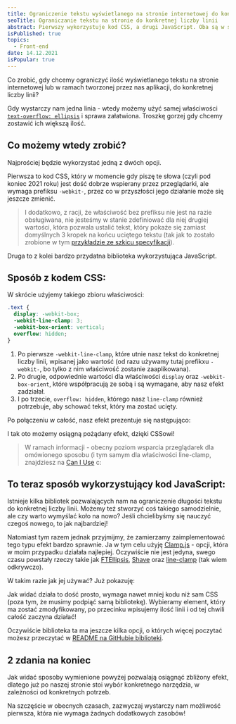 ```yaml
---
title: Ograniczenie tekstu wyświetlanego na stronie internetowej do konkretnej liczby linii - 2 proste sposoby
seoTitle: Ograniczanie tekstu na stronie do konkretnej liczby linii
abstract: Pierwszy wykorzystuje kod CSS, a drugi JavaScript. Oba są w stanie przyciąć tekst na stronie internetowej według Twoich potrzeb!
isPublished: true
topics:
  - Front-end
date: 14.12.2021
isPopular: true
---
```


Co zrobić, gdy chcemy ograniczyć ilość wyświetlanego tekstu na stronie internetowej lub w ramach tworzonej przez nas aplikacji, do konkretnej liczby linii?

Gdy wystarczy nam jedna linia - wtedy możemy użyć samej właściwości [`text-overflow: ellipsis`](https://developer.mozilla.org/en-US/docs/Web/CSS/text-overflow) i sprawa załatwiona. Troszkę gorzej gdy chcemy zostawić ich większą ilość.

## Co możemy wtedy zrobić?

Najprościej będzie wykorzystać jedną z dwóch opcji.

Pierwsza to kod CSS, który w momencie gdy piszę te słowa (czyli pod koniec 2021 roku) jest dość dobrze wspierany przez przeglądarki, ale wymaga prefiksu `-webkit-`, przez co w przyszłości jego działanie może się jeszcze zmienić.

> I dodatkowo, z racji, że właściwość bez prefiksu nie jest na razie obsługiwana, nie jesteśmy w stanie zdefiniować dla niej drugiej wartości, która pozwala ustalić tekst, który pokaże się zamiast domyślnych 3 kropek na końcu uciętego tekstu (tak jak to zostało zrobione w tym [przykładzie ze szkicu specyfikacji](https://drafts.csswg.org/css-overflow-3/#example-bf93dfa6)).

Druga to z kolei bardzo przydatna biblioteka wykorzystująca JavaScript.

## Sposób z kodem CSS:

W skrócie użyjemy takiego zbioru właściwości:

```css
.text {
  display: -webkit-box;
  -webkit-line-clamp: 3;
  -webkit-box-orient: vertical;
  overflow: hidden;
}
```

1. Po pierwsze `-webkit-line-clamp`, które utnie nasz tekst do konkretnej liczby linii, wpisanej jako wartość (od razu używamy tutaj prefikxu `-webkit-`, bo tylko z nim właściwość zostanie zaaplikowana).
2. Po drugie, odpowiednie wartości dla właściwości `display` oraz `-webkit-box-orient`, które współpracują ze sobą i są wymagane, aby nasz efekt zadziałał.
3. I po trzecie, `overflow: hidden`, którego nasz `line-clamp` również potrzebuje, aby schować tekst, który ma zostać ucięty.

Po połączeniu w całość, nasz efekt prezentuje się następująco:


<CodePenIframe id="xQXJaq" title="Line-clamp w CSS" />

I tak oto możemy osiągną pożądany efekt, dzięki CSSowi!

> W ramach informacji - obecny poziom wsparcia przeglądarek dla omówionego sposobu (i tym samym dla właściwości line-clamp, znajdziesz na [Can I Use](https://caniuse.com/css-line-clamp) c:

## To teraz sposób wykorzystujący kod JavaScript:

Istnieje kilka bibliotek pozwalających nam na ograniczenie długości tekstu do konkretnej liczby linii. Możemy też stworzyć coś takiego samodzielnie, ale czy warto wymyślać koło na nowo? Jeśli chcielibyśmy się nauczyć czegoś nowego, to jak najbardziej!

Natomiast tym razem jednak przyjmijmy, że zamierzamy zaimplementować tego typu efekt bardzo sprawnie. Ja w tym celu użyję [Clamp.js](https://github.com/josephschmitt/Clamp.js/) - opcji, która w moim przypadku działała najlepiej. Oczywiście nie jest jedyna, swego czasu powstały rzeczy takie jak [FTEllipsis](https://github.com/ftlabs/ftellipsis), [Shave](https://github.com/dollarshaveclub/shave) oraz [line-clamp](https://github.com/yuanqing/line-clamp) (tak wiem odkrywczo).

W takim razie jak jej używać? Już pokazuję:

<CodePenIframe id="GwMXdV" title="Line-clamp w JavaScript" />

Jak widać działa to dość prosto, wymaga nawet mniej kodu niż sam CSS (poza tym, że musimy podpiąć samą bibliotekę). Wybieramy element, który ma zostać zmodyfikowany, po przecinku wpisujemy ilość linii i od tej chwili całość zaczyna działać!

Oczywiście biblioteka ta ma jeszcze kilka opcji, o których więcej poczytać możesz przeczytać w [README na GitHubie biblioteki](https://github.com/josephschmitt/Clamp.js/#readme).

## 2 zdania na koniec

Jak widać sposoby wymienione powyżej pozwalają osiągnąć zbliżony efekt, dlatego już po naszej stronie stoi wybór konkretnego narzędzia, w zależności od konkretnych potrzeb.

Na szczęście w obecnych czasach, zazwyczaj wystarczy nam możliwość pierwsza, która nie wymaga żadnych dodatkowych zasobów!
